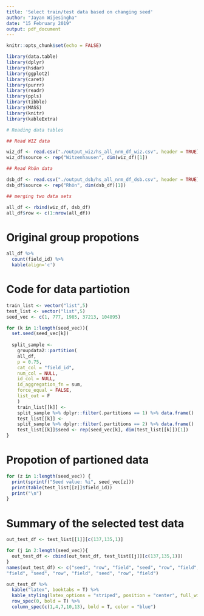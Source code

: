 ```yaml
---
title: 'Select train/test data based on changing seed'
author: "Jayan Wijesingha"
date: "15 February 2019"
output: pdf_document
---
```


```r
knitr::opts_chunk$set(echo = FALSE)

library(data.table)
library(dplyr)
library(hsdar)
library(ggplot2)
library(caret)
library(purrr)
library(readr)
library(ppls)
library(tibble)
library(MASS)
library(knitr)
library(kableExtra)
```

```r

# Reading data tables

## Read WIZ data

wiz_df <- read.csv("./output_wiz/hs_all_nrm_df_wiz.csv", header = TRUE)
wiz_df$source <- rep("Witzenhausen", dim(wiz_df)[1])

## Read Rhön data

dsb_df <- read.csv("./output_dsb/hs_all_nrm_df_dsb.csv", header = TRUE)
dsb_df$source <- rep("Rhön", dim(dsb_df)[1])

## merging two data sets

all_df <- rbind(wiz_df, dsb_df)
all_df$row <- c(1:nrow(all_df))
```

# Original group propotions

```r
all_df %>% 
  count(field_id) %>% 
  kable(align='c')
```

# Code for data partiotion

```r
train_list <- vector("list",5) 
test_list <- vector("list",5)
seed_vec <- c(1, 777, 1985, 37213, 104895)
```



```r

for (k in 1:length(seed_vec)){
  set.seed(seed_vec[k])
  
  split_sample <-
    groupdata2::partition(
    all_df,
    p = 0.75,
    cat_col = "field_id",
    num_col = NULL,
    id_col = NULL,
    id_aggregation_fn = sum,
    force_equal = FALSE,
    list_out = F
    )
    train_list[[k]] <-
    split_sample %>% dplyr::filter(.partitions == 1) %>% data.frame()
    test_list[[k]] <-
    split_sample %>% dplyr::filter(.partitions == 2) %>% data.frame()
    test_list[[k]]$seed <- rep(seed_vec[k], dim(test_list[[k]])[1])
}
```

# Propotion of partioned data

```r
for (z in 1:length(seed_vec)) {
  print(sprintf("Seed value: %i", seed_vec[z]))
  print(table(test_list[[z]]$field_id))
  print("\n")
}

```


# Summary of the selected test data

```r
out_test_df <- test_list[[1]][c(137,135,1)]

for (j in 2:length(seed_vec)){
  out_test_df <- cbind(out_test_df, test_list[[j]][c(137,135,1)])
}
names(out_test_df) <- c("seed", "row", "field", "seed", "row", "field", "seed", "row", 
"field", "seed", "row", "field", "seed", "row", "field")

out_test_df %>% 
  kable("latex", booktabs = T) %>%
  kable_styling(latex_options = "striped", position = "center", full_width = T) %>%
  row_spec(0, bold = T) %>%
  column_spec(c(1,4,7,10,13), bold = T, color = "blue")

```




